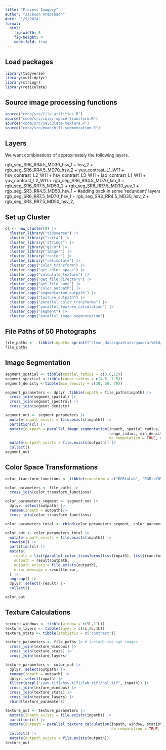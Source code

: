 ```yaml
---
title: "Process Imagery"
author: "Jackson Krebsbach"
date: "1/9/2024"
format: 
  html:
    fig-width: 8
    fig-height: 4
    code-fold: true
---
```


## Load packages

```r
library(tidyverse)
library(multidplyr)
library(stringr)
library(reticulate)
```

## Source image processing functions

```r
source("code/src/file-utilities.R")
source("code/src/color-space-transform.R")
source("code/src/calculate-texture.R")
source("code/src/meanshift-segmentation.R")
```

## Layers

We want combinations of approximately the following layers.

rgb_seg_SR6_RR4.5_MD30_hsv_1 + hsv_2 + rgb_seg_SR6_RR4.5_MD70_hsv_2 + yuv_contrast_L1_W11 + hsv_contrast_L2_W11 + hsv_contrast_L3_W11 + lab_contrast_L1_W11 + yuv_contrast_L2_W11 + rgb_seg_SR6_RR4.5_MD70_lab_3 + rgb_seg_SR6_RR7.5_MD50_2 + rgb_seg_SR6_RR7.5_MD30_yuv_1 + rgb_seg_SR3_RR4.5_MD50_hsv_1 + #adding back in some 'redundant' layers rgb_seg_SR6_RR7.5_MD70_hsv_1 + rgb_seg_SR3_RR4.5_MD30_hsv_2 + rgb_seg_SR3_RR7.5_MD50_hsv_2,

## Set up Cluster

```r

cl <- new_cluster(8) |>
  cluster_library("tidyverse") |>
  cluster_library("terra") |>
  cluster_library("stringr") |>
  cluster_library("glcm") |>
  cluster_library("imager") |>
  cluster_library("raster") |>
  cluster_library("reticulate") |>
  cluster_copy("color_transform") |>
  cluster_copy("get_color_space") |>
  cluster_copy("calculate_texture") |>
  cluster_copy("get_file_directory") |>
  cluster_copy("get_file_name") |>
  cluster_copy("color_outpath") |>
  cluster_copy("segmentation_outpath") |>
  cluster_copy("texture_outpath") |>
  cluster_copy("parallel_color_transforms") |>
  cluster_copy("parallel_texture_calculation") |>
  cluster_copy("segment") |>
  cluster_copy("parallel_image_segmentation")
```

## File Paths of 50 Photographs

```r
file_paths <-  tibble(inpath= sprintf("clean_data/quadrats/quadrat%02d/rgb.tif", seq(34, 83, 1))) 
file_paths
```

## Image Segmentation

```r

segment_spatial <- tibble(spatial_radius = c(3,6,12))
segment_spectral <-tibble(range_radius = c(4.5, 7.5))
segment_denisty <-tibble(min_density = c(30, 50, 70))

segment_parameters <- dplyr::tibble(inpath = file_paths$inpath) |>
  cross_join(segment_spatial) |> 
  cross_join(segment_spectral) |>
  cross_join(segment_denisty)

segment_out <- segment_parameters |>
  mutate(inpath_exists = file.exists(inpath)) |>
  partition(cl) |>
  mutate(outpath = parallel_image_segmentation(inpath, spatial_radius,
                                               range_radius, min_density,
                                               do_computation = TRUE, over_write = FALSE)) |>
  mutate(outpath_exists = file.exists(outpath)) |>
  collect()
segment_out 
```

## Color Space Transformations

```r
color_transform_functions <- tibble(transform = c("RGBtoLab", "RGBtoYUV","RGBtoHSL","RGBtoHSV"))

color_parameters <- file_paths |> 
  cross_join(color_transform_functions)

color_parameters_segment <- segment_out |>
  dplyr::select(outpath) |>
  rename(inpath = outpath)|> 
  cross_join(color_transform_functions)

color_parameters_total <- rbind(color_parameters_segment, color_parameters)

color_out <- color_parameters_total |>
  mutate(inpath_exists = file.exists(inpath)) |>
  rowwise() |>
  partition(cl) |>
  mutate(
    result = list(parallel_color_transforms(list(inpath), list(transform), do_computation = TRUE, over_write = FALSE)[[1]]),
    outpath = result$outpath,
    outpath_exists = file.exists(outpath),
    error_message = result$error,
  ) |>
  ungroup() |>
  dplyr::select(-result) |>
  collect() 

color_out
```

## Texture Calculations

```r
texture_windows <- tibble(window = c(5L,11L)) 
texture_layers <- tibble(layer = c(1L,2L,3L))
texture_stats <- tibble(statistic = c("contrast"))

texture_parameters <- file_paths |> # include the rgb images
  cross_join(texture_windows) |> 
  cross_join(texture_stats) |>
  cross_join(texture_layers)

texture_parameters <- color_out |>
  dplyr::select(outpath) |>
  rename(inpath = outpath) |>
  dplyr::select(inpath) |>
  filter(grepl("/yuv.tif|/hsv.tif|/lab.tif|/hsl.tif", inpath)) |>
  cross_join(texture_windows) |> 
  cross_join(texture_stats) |>
  cross_join(texture_layers) |>
  rbind(texture_parameters)

texture_out <- texture_parameters |>
  mutate(inpath_exists = file.exists(inpath)) |>
  partition(cl) |>
  mutate(outpath = parallel_texture_calculation(inpath, window, statistic, layer,
                                                do_computation = TRUE, over_write = FALSE)) |>
  collect() |>
  mutate(outpath_exists = file.exists(outpath)) 
texture_out
```
